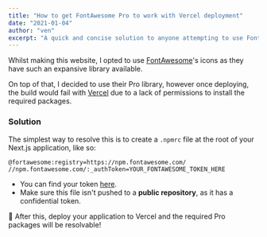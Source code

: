 ```yaml
---
title: "How to get FontAwesome Pro to work with Vercel deployment"
date: "2021-01-04"
author: "ven"
excerpt: "A quick and concise solution to anyone attempting to use FontAwesome Pro icons with Vercel."
---
```


Whilst making this website, I opted to use [FontAwesome](https://fontawesome.com)'s icons as they have such an expansive library available.

On top of that, I decided to use their Pro library, however once deploying, the build would fail with [Vercel](https://vercel.com) due to a lack of permissions to install the required packages.

### Solution

The simplest way to resolve this is to create a `.npmrc` file at the root of your Next.js application, like so:

```js:.npmrc
@fortawesome:registry=https://npm.fontawesome.com/
//npm.fontawesome.com/:_authToken=YOUR_FONTAWESOME_TOKEN_HERE
```

- You can find your token [here](https://fontawesome.com/account).
- Make sure this file isn't pushed to a **public repository**, as it has a confidential token.

🎉 After this, deploy your application to Vercel and the required Pro packages will be resolvable!
